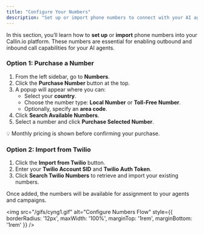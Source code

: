 ```yaml
---
title: "Configure Your Numbers"
description: "Set up or import phone numbers to connect with your AI agents in Callin.io."
---
```

In this section, you’ll learn how to **set up** or **import** phone numbers into your Callin.io platform. These numbers are essential for enabling outbound and inbound call capabilities for your AI agents.

### Option 1: Purchase a Number

1. From the left sidebar, go to **Numbers**.
2. Click the **Purchase Number** button at the top.
3. A popup will appear where you can:
   - Select your **country**.
   - Choose the number type: **Local Number** or **Toll-Free Number**.
   - Optionally, specify an **area code**.
4. Click **Search Available Numbers**.
5. Select a number and click **Purchase Selected Number**.

💡 Monthly pricing is shown before confirming your purchase.

### Option 2: Import from Twilio

1. Click the **Import from Twilio** button.
2. Enter your **Twilio Account SID** and **Twilio Auth Token**.
3. Click **Search Twilio Numbers** to retrieve and import your existing numbers.

Once added, the numbers will be available for assignment to your agents and campaigns.

   <img
   src="/gifs/cyng1.gif"
   alt="Configure Numbers Flow"
   style={{ borderRadius: '12px', maxWidth: '100%', marginTop: '1rem', marginBottom:      '1rem' }}
   />



